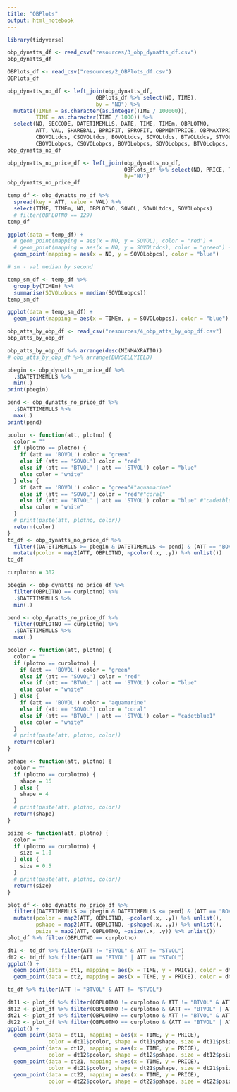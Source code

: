 ```yaml
---
title: "OBPlots"
output: html_notebook
---
```


```r
library(tidyverse)
```


```r
obp_dynatts_df <- read_csv("resources/3_obp_dynatts_df.csv")
obp_dynatts_df
```

```r
OBPlots_df <- read_csv("resources/2_OBPlots_df.csv")
OBPlots_df
```

```r
obp_dynatts_no_df <- left_join(obp_dynatts_df, 
                            OBPlots_df %>% select(NO, TIME), 
                            by = "NO") %>% 
  mutate(TIMEm = as.character(as.integer(TIME / 100000)),
         TIME = as.character(TIME / 1000)) %>% 
  select(NO, SECCODE, DATETIMEMLLS, DATE, TIME, TIMEm, OBPLOTNO, 
         ATT, VAL, SHAREBAL, BPROFIT, SPROFIT, OBPMINTPRICE, OBPMAXTPRICE,
         CBOVOLtdcs, CSOVOLtdcs, BOVOLtdcs, SOVOLtdcs, BTVOLtdcs, STVOLtdcs,
         CBOVOLobpcs, CSOVOLobpcs, BOVOLobpcs, SOVOLobpcs, BTVOLobpcs, STVOLobpcs)
obp_dynatts_no_df
```

```r
obp_dynatts_no_price_df <- left_join(obp_dynatts_no_df, 
                                     OBPlots_df %>% select(NO, PRICE, TRADEPRICE), 
                                     by="NO")
obp_dynatts_no_price_df
```

```r
temp_df <- obp_dynatts_no_df %>% 
  spread(key = ATT, value = VAL) %>% 
  select(TIME, TIMEm, NO, OBPLOTNO, SOVOL, SOVOLtdcs, SOVOLobpcs)
  # filter(OBPLOTNO == 129)
temp_df
```

```r
ggplot(data = temp_df) + 
  # geom_point(mapping = aes(x = NO, y = SOVOL), color = "red") +
  # geom_point(mapping = aes(x = NO, y = SOVOLtdcs), color = "green") +
  geom_point(mapping = aes(x = NO, y = SOVOLobpcs), color = "blue")
```

```r
# sm - val median by second

temp_sm_df <- temp_df %>% 
  group_by(TIMEm) %>% 
  summarise(SOVOLobpcs = median(SOVOLobpcs))
temp_sm_df
```


```r
ggplot(data = temp_sm_df) + 
  geom_point(mapping = aes(x = TIMEm, y = SOVOLobpcs), color = "blue")
```

```r
obp_atts_by_obp_df <- read_csv("resources/4_obp_atts_by_obp_df.csv")
obp_atts_by_obp_df
```

```r
obp_atts_by_obp_df %>% arrange(desc(MINMAXRATIO))
# obp_atts_by_obp_df %>% arrange(BUYSELLYIELD)
```


```r
pbegin <- obp_dynatts_no_price_df %>% 
  .$DATETIMEMLLS %>% 
  min(.)
print(pbegin)

pend <- obp_dynatts_no_price_df %>% 
  .$DATETIMEMLLS %>% 
  max(.) 
print(pend)

pcolor <- function(att, plotno) {
  color = ""
  if (plotno == plotno) {
    if (att == 'BOVOL') color = "green"
    else if (att == 'SOVOL') color = "red"
    else if (att == 'BTVOL' | att == 'STVOL') color = "blue"
    else color = "white"
  } else {
    if (att == 'BOVOL') color = "green"#"aquamarine"
    else if (att == 'SOVOL') color = "red"#"coral"
    else if (att == 'BTVOL' | att == 'STVOL') color = "blue" #"cadetblue1"
    else color = "white"
  }
  # print(paste(att, plotno, color))
  return(color)
}
td_df <- obp_dynatts_no_price_df %>% 
  filter((DATETIMEMLLS >= pbegin & DATETIMEMLLS <= pend) & (ATT == "BOVOL" | ATT == "SOVOL" | ATT == "BTVOL" | ATT == "STVOL") & PRICE > 2145.0 & PRICE < 2195.0) %>%
  mutate(pcolor = map2(ATT, OBPLOTNO, ~pcolor(.x, .y)) %>% unlist())
td_df
```

```r
curplotno = 302

pbegin <- obp_dynatts_no_price_df %>%
  filter(OBPLOTNO == curplotno) %>%
  .$DATETIMEMLLS %>%
  min(.)

pend <- obp_dynatts_no_price_df %>%
  filter(OBPLOTNO == curplotno) %>%
  .$DATETIMEMLLS %>%
  max(.)

pcolor <- function(att, plotno) {
  color = ""
  if (plotno == curplotno) {
    if (att == 'BOVOL') color = "green"
    else if (att == 'SOVOL') color = "red"
    else if (att == 'BTVOL' | att == 'STVOL') color = "blue"
    else color = "white"
  } else {
    if (att == 'BOVOL') color = "aquamarine"
    else if (att == 'SOVOL') color = "coral"
    else if (att == 'BTVOL' | att == 'STVOL') color = "cadetblue1"
    else color = "white"
  }
  # print(paste(att, plotno, color))
  return(color)
}

pshape <- function(att, plotno) {
  color = ""
  if (plotno == curplotno) {
    shape = 16
  } else {
    shape = 4
  }
  # print(paste(att, plotno, color))
  return(shape)
}

psize <- function(att, plotno) {
  color = ""
  if (plotno == curplotno) {
    size = 1.0
  } else {
    size = 0.5
  }
  # print(paste(att, plotno, color))
  return(size)
}

plot_df <- obp_dynatts_no_price_df %>% 
  filter((DATETIMEMLLS >= pbegin & DATETIMEMLLS <= pend) & (ATT == "BOVOL" | ATT == "SOVOL" | ATT == "BTVOL" | ATT == "STVOL") & PRICE > 2145.0 & PRICE < 2205.0) %>%
  mutate(pcolor = map2(ATT, OBPLOTNO, ~pcolor(.x, .y)) %>% unlist(),
         pshape = map2(ATT, OBPLOTNO, ~pshape(.x, .y)) %>% unlist(),
         psize = map2(ATT, OBPLOTNO, ~psize(.x, .y)) %>% unlist())
plot_df %>% filter(OBPLOTNO == curplotno)
```

```r
dt1 <- td_df %>% filter(ATT != "BTVOL" & ATT != "STVOL")
dt2 <- td_df %>% filter(ATT == "BTVOL" | ATT == "STVOL")
ggplot() + 
  geom_point(data = dt1, mapping = aes(x = TIME, y = PRICE), color = dt1$pcolor, shape = 4, size = 0.5) +
  geom_point(data = dt2, mapping = aes(x = TIME, y = PRICE), color = dt2$pcolor, shape = 4, size = 0.5)
```

```r
td_df %>% filter(ATT != "BTVOL" & ATT != "STVOL")
```


```r
dt11 <- plot_df %>% filter(OBPLOTNO != curplotno & ATT != "BTVOL" & ATT != "STVOL")
dt12 <- plot_df %>% filter(OBPLOTNO != curplotno & (ATT == "BTVOL" | ATT == "STVOL"))
dt21 <- plot_df %>% filter(OBPLOTNO == curplotno & ATT != "BTVOL" & ATT != "STVOL")
dt22 <- plot_df %>% filter(OBPLOTNO == curplotno & (ATT == "BTVOL" | ATT == "STVOL"))
ggplot() + 
  geom_point(data = dt11, mapping = aes(x = TIME, y = PRICE), 
             color = dt11$pcolor, shape = dt11$pshape, size = dt11$psize) + 
  geom_point(data = dt12, mapping = aes(x = TIME, y = PRICE), 
             color = dt12$pcolor, shape = dt12$pshape, size = dt12$psize) + 
  geom_point(data = dt21, mapping = aes(x = TIME, y = PRICE), 
             color = dt21$pcolor, shape = dt21$pshape, size = dt21$psize) + 
  geom_point(data = dt22, mapping = aes(x = TIME, y = PRICE), 
             color = dt22$pcolor, shape = dt22$pshape, size = dt22$psize)
```

